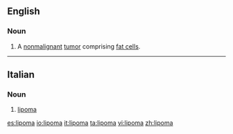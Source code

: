 ==English==
{{wikipedia}}
===Noun===
{{en-noun}}
#{{pathology}} A [[nonmalignant]] [[tumor]] comprising [[fat cell]]s.

----
==Italian==
{{wikipedia|lang=it}}
===Noun===
{{it-noun|lipom|m|a|i}}

# {{context|oncology|lang=it}} [[#English|lipoma]]

[[es:lipoma]]
[[io:lipoma]]
[[it:lipoma]]
[[ta:lipoma]]
[[vi:lipoma]]
[[zh:lipoma]]